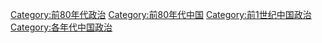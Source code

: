[[Category:前80年代政治|Category:前80年代政治]]
[[Category:前80年代中国|Category:前80年代中国]]
[[Category:前1世纪中国政治|Category:前1世纪中国政治]]
[[Category:各年代中国政治|Category:各年代中国政治]]